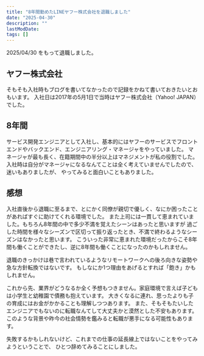 ```yaml
---
title: "8年間勤めたLINEヤフー株式会社を退職しました"
date: "2025-04-30"
description: ""
lastModDate:
tags: []
---
```


2025/04/30 をもって退職しました。

## ヤフー株式会社

そもそも入社時もブログを書いてなかったので記録をかねて書いておきたいとおもいます。
入社日は2017年の5月1日で当時はヤフー株式会社（Yahoo! JAPAN）でした。

## 8年間

サービス開発エンジニアとして入社し、基本的にはヤフーのサービスでフロントエンドやバックエンド、エンジニアリング・マネージャをやっていました。
マネージャが最も長く、在籍期間中の半分以上はマネジメントが私の役割でした。
入社時は自分がマネージャになるなんてことは全く考えていませんでしたので、迷いもありましたが、
やってみると面白いこともありました。

## 感想

入社直後から退職に至るまで、とにかく同僚が親切で優しく、なにか困ったことがあればすぐに助けてくれる環境でした。
また上司には一貫して恵まれていました。もちろん8年間の中で多少不満を覚えたシーンはあったと思いますが
過ごした時間を様々なシーズンで区切って振り返ったとき、不満で終わるようなシーズンはなかったと思います。
こういった非常に恵まれた環境だったからこそ8年間も働くことができたし、逆に8年間も働くことになったのかもしれません。

退職のきっかけは巷で言われているようなリモートワークへの後ろ向きな姿勢や急な方針転換ではないです。
もしなにか1つ理由をあげるとすれば「飽き」かもしれません。

これから先、業界がどうなるか全く予想もつきません。家庭環境で言えば子どもは小学生と幼稚園で債務も抱えています。
大きくなるに連れ、思ったよりも子の育成にはお金がかかることも理解しつつあります。
また、そもそもたいしたエンジニアでもないのに転職なんてして大丈夫かと漠然とした不安もあります。
このような背景や昨今の社会情勢を鑑みると転職が悪手になる可能性もあります。

失敗するかもしれないけど、これまでの仕事の延長線上ではないことをやってみようということで、
ひとつ辞めてみることにしました。
